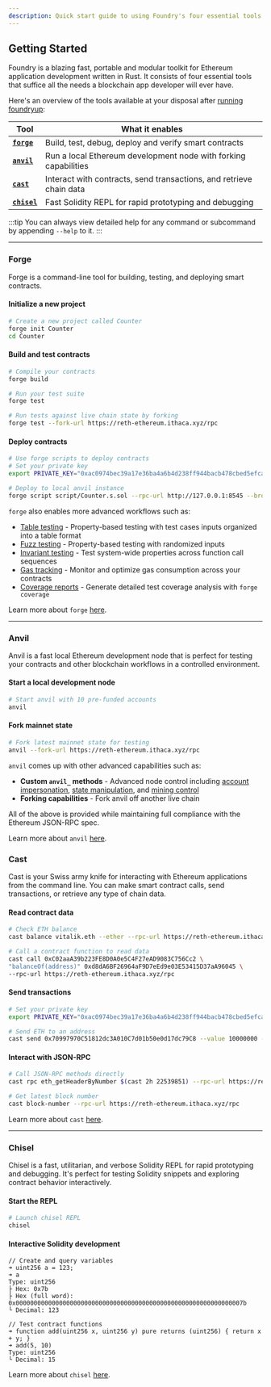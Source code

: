 ```yaml
---
description: Quick start guide to using Foundry's four essential tools - Forge, Anvil, Cast, and Chisel for smart contract development.
---
```


## Getting Started

Foundry is a blazing fast, portable and modular toolkit for Ethereum application development written in Rust. It consists of four essential tools that suffice all the needs a blockchain app developer will ever have.

Here's an overview of the tools available at your disposal after [running foundryup](/introduction/installation#using-foundryup):

| Tool                             | What it enables                                                     |
| -------------------------------- | ------------------------------------------------------------------- |
| **[`forge`](/forge/overview)**   | Build, test, debug, deploy and verify smart contracts               |
| **[`anvil`](/anvil/overview)**   | Run a local Ethereum development node with forking capabilities     |
| **[`cast`](/cast/overview)**     | Interact with contracts, send transactions, and retrieve chain data |
| **[`chisel`](/chisel/overview)** | Fast Solidity REPL for rapid prototyping and debugging              |

:::tip
You can always view detailed help for any command or subcommand by appending `--help` to it.
:::

---

### Forge

Forge is a command-line tool for building, testing, and deploying smart contracts.

#### Initialize a new project

```bash
# Create a new project called Counter
forge init Counter
cd Counter
```

#### Build and test contracts

```bash
# Compile your contracts
forge build

# Run your test suite
forge test

# Run tests against live chain state by forking
forge test --fork-url https://reth-ethereum.ithaca.xyz/rpc
```

#### Deploy contracts

```bash
# Use forge scripts to deploy contracts
# Set your private key
export PRIVATE_KEY="0xac0974bec39a17e36ba4a6b4d238ff944bacb478cbed5efcae784d7bf4f2ff80"

# Deploy to local anvil instance
forge script script/Counter.s.sol --rpc-url http://127.0.0.1:8545 --broadcast --private-key $PRIVATE_KEY
```

`forge` also enables more advanced workflows such as:

- [Table testing](/forge/advanced-testing/table-testing) - Property-based testing with test cases inputs organized into a table format
- [Fuzz testing](/forge/advanced-testing/fuzz-testing) - Property-based testing with randomized inputs
- [Invariant testing](/forge/advanced-testing/invariant-testing) - Test system-wide properties across function call sequences
- [Gas tracking](/forge/gas-tracking/overview) - Monitor and optimize gas consumption across your contracts
- [Coverage reports](/forge/reference/forge-coverage) - Generate detailed test coverage analysis with `forge coverage`

Learn more about `forge` [here](/forge/overview).

---

### Anvil

Anvil is a fast local Ethereum development node that is perfect for testing your contracts and other blockchain workflows in a controlled environment.

#### Start a local development node

```bash
# Start anvil with 10 pre-funded accounts
anvil
```

#### Fork mainnet state

```bash
# Fork latest mainnet state for testing
anvil --fork-url https://reth-ethereum.ithaca.xyz/rpc
```

`anvil` comes up with other advanced capabilities such as:

- **Custom `anvil_` methods** - Advanced node control including [account impersonation](/anvil/reference#anvil_impersonateaccount), [state manipulation](/anvil/reference#anvil_setbalance), and [mining control](/anvil/reference#anvil_mine)
- **Forking capabilities** - Fork anvil off another live chain

All of the above is provided while maintaining full compliance with the Ethereum JSON-RPC spec.

Learn more about `anvil` [here](/anvil/overview).

### Cast

Cast is your Swiss army knife for interacting with Ethereum applications from the command line. You can make smart contract calls, send transactions, or retrieve any type of chain data.

#### Read contract data

```bash
# Check ETH balance
cast balance vitalik.eth --ether --rpc-url https://reth-ethereum.ithaca.xyz/rpc

# Call a contract function to read data
cast call 0xC02aaA39b223FE8D0A0e5C4F27eAD9083C756Cc2 \
"balanceOf(address)" 0xd8dA6BF26964aF9D7eEd9e03E53415D37aA96045 \
--rpc-url https://reth-ethereum.ithaca.xyz/rpc
```

#### Send transactions

```bash
# Set your private key
export PRIVATE_KEY="0xac0974bec39a17e36ba4a6b4d238ff944bacb478cbed5efcae784d7bf4f2ff80"

# Send ETH to an address
cast send 0x70997970C51812dc3A010C7d01b50e0d17dc79C8 --value 10000000 --private-key $PRIVATE_KEY
```

#### Interact with JSON-RPC

```bash
# Call JSON-RPC methods directly
cast rpc eth_getHeaderByNumber $(cast 2h 22539851) --rpc-url https://reth-ethereum.ithaca.xyz/rpc

# Get latest block number
cast block-number --rpc-url https://reth-ethereum.ithaca.xyz/rpc
```

Learn more about `cast` [here](/cast/overview).

---

### Chisel

Chisel is a fast, utilitarian, and verbose Solidity REPL for rapid prototyping and debugging. It's perfect for testing Solidity snippets and exploring contract behavior interactively.

#### Start the REPL

```bash
# Launch chisel REPL
chisel
```

#### Interactive Solidity development

```solidity
// Create and query variables
➜ uint256 a = 123;
➜ a
Type: uint256
├ Hex: 0x7b
├ Hex (full word): 0x000000000000000000000000000000000000000000000000000000000000007b
└ Decimal: 123

// Test contract functions
➜ function add(uint256 x, uint256 y) pure returns (uint256) { return x + y; }
➜ add(5, 10)
Type: uint256
└ Decimal: 15
```

Learn more about `chisel` [here](/chisel/overview).
